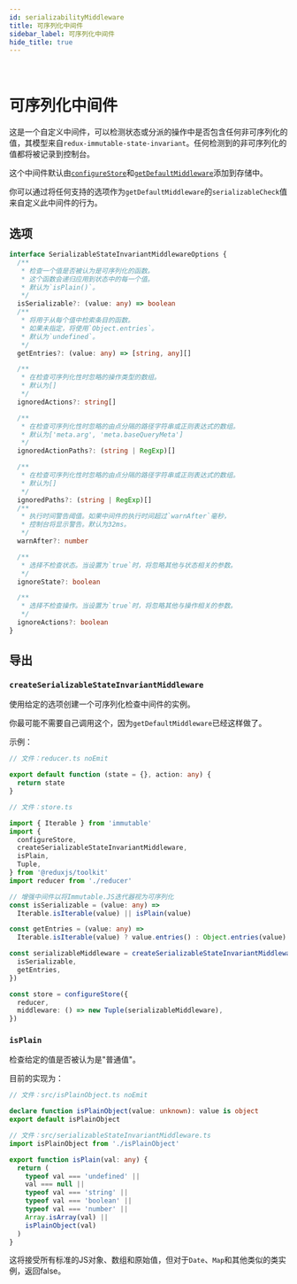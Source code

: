```yaml
---
id: serializabilityMiddleware
title: 可序列化中间件
sidebar_label: 可序列化中间件
hide_title: true
---
```


&nbsp;

# 可序列化中间件

这是一个自定义中间件，可以检测状态或分派的操作中是否包含任何非可序列化的值，其模型来自`redux-immutable-state-invariant`。任何检测到的非可序列化的值都将被记录到控制台。

这个中间件默认由[`configureStore`](./configureStore.mdx)和[`getDefaultMiddleware`](./getDefaultMiddleware.mdx)添加到存储中。

你可以通过将任何支持的选项作为`getDefaultMiddleware`的`serializableCheck`值来自定义此中间件的行为。

## 选项

```ts no-transpile
interface SerializableStateInvariantMiddlewareOptions {
  /**
   * 检查一个值是否被认为是可序列化的函数。
   * 这个函数会递归应用到状态中的每一个值。
   * 默认为`isPlain()`。
   */
  isSerializable?: (value: any) => boolean
  /**
   * 将用于从每个值中检索条目的函数。
   * 如果未指定，将使用`Object.entries`。
   * 默认为`undefined`。
   */
  getEntries?: (value: any) => [string, any][]

  /**
   * 在检查可序列化性时忽略的操作类型的数组。
   * 默认为[]
   */
  ignoredActions?: string[]

  /**
   * 在检查可序列化性时忽略的由点分隔的路径字符串或正则表达式的数组。
   * 默认为['meta.arg', 'meta.baseQueryMeta']
   */
  ignoredActionPaths?: (string | RegExp)[]

  /**
   * 在检查可序列化性时忽略的由点分隔的路径字符串或正则表达式的数组。
   * 默认为[]
   */
  ignoredPaths?: (string | RegExp)[]
  /**
   * 执行时间警告阈值。如果中间件的执行时间超过`warnAfter`毫秒，
   * 控制台将显示警告。默认为32ms。
   */
  warnAfter?: number

  /**
   * 选择不检查状态。当设置为`true`时，将忽略其他与状态相关的参数。
   */
  ignoreState?: boolean

  /**
   * 选择不检查操作。当设置为`true`时，将忽略其他与操作相关的参数。
   */
  ignoreActions?: boolean
}
```

## 导出

### `createSerializableStateInvariantMiddleware`

使用给定的选项创建一个可序列化检查中间件的实例。

你最可能不需要自己调用这个，因为`getDefaultMiddleware`已经这样做了。

示例：

```ts
// 文件：reducer.ts noEmit

export default function (state = {}, action: any) {
  return state
}

// 文件：store.ts

import { Iterable } from 'immutable'
import {
  configureStore,
  createSerializableStateInvariantMiddleware,
  isPlain,
  Tuple,
} from '@reduxjs/toolkit'
import reducer from './reducer'

// 增强中间件以将Immutable.JS迭代器视为可序列化
const isSerializable = (value: any) =>
  Iterable.isIterable(value) || isPlain(value)

const getEntries = (value: any) =>
  Iterable.isIterable(value) ? value.entries() : Object.entries(value)

const serializableMiddleware = createSerializableStateInvariantMiddleware({
  isSerializable,
  getEntries,
})

const store = configureStore({
  reducer,
  middleware: () => new Tuple(serializableMiddleware),
})
```

### `isPlain`

检查给定的值是否被认为是"普通值"。

目前的实现为：

```ts
// 文件：src/isPlainObject.ts noEmit

declare function isPlainObject(value: unknown): value is object
export default isPlainObject

// 文件：src/serializableStateInvariantMiddleware.ts
import isPlainObject from './isPlainObject'

export function isPlain(val: any) {
  return (
    typeof val === 'undefined' ||
    val === null ||
    typeof val === 'string' ||
    typeof val === 'boolean' ||
    typeof val === 'number' ||
    Array.isArray(val) ||
    isPlainObject(val)
  )
}
```

这将接受所有标准的JS对象、数组和原始值，但对于`Date`、`Map`和其他类似的类实例，返回false。
